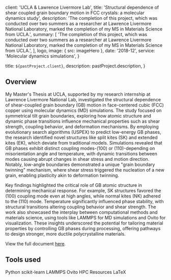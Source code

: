
  client: 'UCLA & Lawrence Livermore Lab',
  title:
    'Structural dependence of shear coupled grain boundary motion in FCC crystals: a molecular dynamics study',
  description:
    'The completion of this project, which was conducted over two summers as a researcher at Lawrence Livermore National Laboratory, marked the completion of my MS in Materials Science from UCLA.',
  summary: [
    'The completion of this project, which was conducted over two summers as a researcher at Lawrence Livermore National Laboratory, marked the completion of my MS in Materials Science from UCLA.',
  ],
  logo,
  image: { src: imageHero },
  date: '2018-12',
  service: 'Molecular dynamics simulations',
}

  title: `${pastProject.client}`,
  description: pastProject.description,
}

## Overview

My Master's Thesis at UCLA, supported by my research internship at Lawrence Livermore National Lab, investigated the structural dependence of shear-coupled grain boundary (GB) motion in face-centered cubic (FCC) copper using molecular dynamics (MD) simulations. The study focused on symmetrical tilt grain boundaries, exploring how atomic structure and dynamic phase transitions influence mechanical properties such as shear strength, coupling behavior, and deformation mechanisms. By employing evolutionary search algorithms (USPEX) to predict low-energy GB phases, the research identified novel structures like split kites (SK) and extended kites (EK), which deviate from traditional models. Simulations revealed that GB phases exhibit distinct coupling modes-(100) or (110)-depending on misorientation angle and temperature, with dynamic transitions between modes causing abrupt changes in shear stress and motion direction. Notably, low-angle boundaries demonstrated a unique "grain boundary twinning" mechanism, where shear stress triggered the nucleation of a new grain, enabling plasticity akin to deformation twinning.

Key findings highlighted the critical role of GB atomic structure in determining mechanical response. For example, SK structures favored the (100) coupling mode even at high angles, while normal kites (NK) adhered to the (110) mode. Temperature significantly influenced phase stability, with structural transitions altering coupling behavior and shear strength. The work also showcased the interplay between computational methods and materials science, using tools like LAMMPS for MD simulations and Ovito for visualization. These insights underscored the potential for tailoring material properties by controlling GB phases during processing, offering pathways to design stronger, more ductile polycrystalline materials.

View the full document <a href="https://www.linkedin.com/in/brettcornick/overlay/1591299527429/single-media-viewer/?profileId=ACoAABpEiisBLLgBElly8nvvpWotgPcVbEFagnw" target="_blank" rel="noreferrer">here</a>.

## Tools used

<TagList>
  <TagListItem>Python</TagListItem>
  <TagListItem>scikit-learn</TagListItem>
  <TagListItem>LAMMPS</TagListItem>
  <TagListItem>Ovito</TagListItem>
  <TagListItem>HPC Resources</TagListItem>
  <TagListItem>LaTeX</TagListItem>
</TagList>
